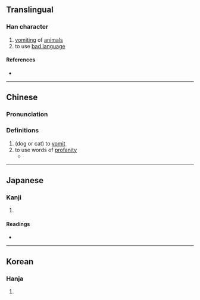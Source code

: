 {{character info/new}}
{{also|吣}}
==Translingual==

===Han character===
{{Han char|rn=30|rad=口|as=07|sn=10|four=67047|canj=RSME|ids=⿰口⿱⿱彐冖又}}

# [[vomit]]ing of [[animal]]s
# to use [[bad language]]

====References====
* {{Han ref|kx=0193.051|dkj=03748|dj=0413.140|hdz=10634.130|uh=551A|ud=21786|bh=D0F7|bd=53495}}

----

==Chinese==
{{zh-forms|alt=吢,吣}}

===Pronunciation===
{{zh-pron
|m=qìn
|c=cam3
|cat=v
}}

===Definitions===
{{zh-hanzi}}

# (dog or cat) to [[vomit]]
# to use words of [[profanity]]
#* {{zh-x|那 是 醉漢 嘴 裡 混 唚。|It was the maudlin talk of a drunkard.|WVC|ref={{w|Cao Xueqin}}, ''{{w|Dream of the Red Chamber}}'', mid-18th century CE}}

----

==Japanese==

===Kanji===
{{ja-kanji|grade=|rs=口07}}

# {{defn|lang=ja|sort=口07}}

====Readings====
* {{ja-readings|on=[[しん]] (shin)|kun=}}

----

==Korean==

===Hanja===
{{ko-hanja|hangeul=침|rv=chim|mr=ch'im}}

# {{defn|lang=ko|sort=口07}}